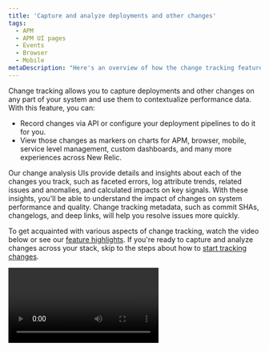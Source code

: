 ```yaml
---
title: 'Capture and analyze deployments and other changes'
tags:
  - APM
  - APM UI pages
  - Events
  - Browser
  - Mobile
metaDescription: "Here's an overview of how the change tracking feature can help you analyze the effects of recent changes on your users and systems."
---
```





Change tracking allows you to capture deployments and other changes on any part of your system and use them to contextualize performance data. With this feature, you can:

* Record changes via API or configure your deployment pipelines to do it for you.
* View those changes as markers on charts for APM, browser, mobile, service level management, custom dashboards, and many more experiences across New Relic.

Our change analysis UIs provide details and insights about each of the changes you track, such as faceted errors, log attribute trends, related issues and anomalies, and calculated impacts on key signals. With these insights, you'll be able to understand the impact of changes on system performance and quality. Change tracking metadata, such as commit SHAs, changelogs, and deep links, will help you resolve issues more quickly.

To get acquainted with various aspects of change tracking, watch the video below or see our [feature highlights](#feature-highlights). If you're ready to capture and analyze changes across your stack, skip to the steps about how to [start tracking changes](#start-tracking).

<Video id="ikRUKJf7hyU" type="youtube" />
<figcaption>
  Here's a six-minute video explaining change tracking.
</figcaption>


## Feature highlights [#feature-highlights]

Change tracking has a number of features that help you gauge the effects of changes in your systems.

### Capture changes in your system on any entity  [#capture-range-of-changes]

Change tracking goes far beyond simple deployment tracking for <InlinePopup type="apm" /> services. You can also track changes in mobile apps, infrastructure hosts, workloads, and more.

Note that if you're using the old REST v2 APM deployments API, you need to migrate to our GraphQL API to start capturing changes on [entity types](/docs/new-relic-solutions/new-relic-one/core-concepts/what-entity-new-relic/#find) besides APM services. If you switch to change tracking with the GraphQL API, you'll be able to leverage our current [Jenkins](/docs/change-tracking/ci-cd/change-tracking-jenkins) and [GitHub Actions](/docs/change-tracking/ci-cd/change-tracking-github-actions) integrations, as well as any future CI/CD integrations.

Our goal is to provide full-platform coverage for markers on charts, but some of the New Relic curated experiences don't yet feature interactive markers on all charts. In the meantime, you can still record changes on relevant entity types and build your own experience around that type using a custom dashboard.

### Quickly answer the question “What changed?” [#what-changed]

Once you start [capturing deployments](#start-tracking) and other changes to entities in your system, you'll automatically see interactive markers drawn on related charts in APM, mobile, browser, service level management, custom dashboards, and elsewhere. You'll also see entity sidebar options related to change tracking (for example, **Deployments**) popping up across New Relic.

### Lower your mean time to resolution (MTTR) [#mttr]

Change tracking has powerful interfaces to help you quickly understand the impact a change has had on your system. Here are some tasks change tracking can help with:

* Want to see how many regressions or new error groups we detected since a change? For more about regressions, see [errors inbox](/docs/errors-inbox/errors-inbox/#status).
* Want to see what anomalous activity we identified since a change?
* Need to run a head-to-head comparison of deployments to see if things are getting better or worse?

You can do these tasks (and more) with our new change tracking UIs. Read about the change tracking experience in [How to view and analyze your changes in New Relic](/docs/change-tracking/change-tracking-view-analyze/).

### All deployment and change data is now stored in one place [#single-source-truth]

Every change you capture via change tracking APIs or integrations is stored in the New Relic database (NRDB). You can query deployment and change data using NRQL and NerdGraph. For examples of how to query for data about changes you have captured see [Query deployments data](/docs/change-tracking/change-tracking-view-analyze/#query-deployments).

### Make it easier for teams to understand the effects of changes [#api-fields]

With change tracking, you can leverage a growing list of API fields to connect your production telemetry to pre-production workflows, logically group deployments, and unlock fast and easy context sharing between teams.

For example, you can relate multiple deployments or other changes to one another using the `groupID` attribute, or you can add a commit SHA, your changelog, or a deep link to your CI/CD platform.

### Get the information you need without switching contexts [#context-switching]

You can see changes on parts of your system related to the entity you're looking at without switching contexts. By leveraging the New Relic [entity relationships feature](/docs/apis/nerdgraph/examples/nerdgraph-relationships-api-tutorial/), you can automatically see changes to related entities drawn on charts alongside changes made to the central entity. For more on entity relationships, see this [NerdGraph tutorial](/docs/apis/nerdgraph/examples/nerdgraph-relationships-api-tutorial/).

## Start tracking your changes [#start-tracking]

You can capture and analyze changes in a variety of ways:

* [NerdGraph (GraphQL) API](/docs/change-tracking/change-tracking-graphql): You can use GraphQL mutations to designate what changes to track and then run queries to list details about what you're tracking.
* [New Relic CLI](/docs/change-tracking/change-tracking-cli): Use our command line interface to designate what changes you want to track.
* [Jenkins](/docs/change-tracking/ci-cd/change-tracking-jenkins): Our plugin makes it easy for you to use Jenkins for tracking changes.
* [GitHub Actions](/docs/change-tracking/ci-cd/change-tracking-github-actions): We have tips about how to configure GitHub actions in your CI/CD pipeline.

After you capture changes, start using them to contextualize your telemetry, performance, and quality data. Learn more about this in [How to view and analyze your changes in New Relic](/docs/change-tracking/change-tracking-view-analyze/).

<Callout variant="tip">
  Don't forget to notify your teams on Slack about deployments and other changes using webhooks. See [Automatically Slack colleagues about system changes](/docs/change-tracking/change-tracking-slack).
</Callout>